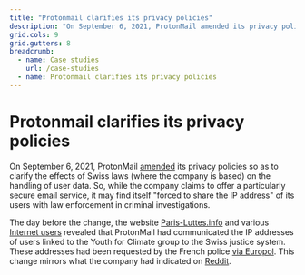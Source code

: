 ```yaml
---
title: "Protonmail clarifies its privacy policies"
description: "On September 6, 2021, ProtonMail amended its privacy policies so as to clarify the effects of Swiss laws (where the company is based) on the handling of user data."
grid.cols: 9
grid.gutters: 8
breadcrumb:
  - name: Case studies
    url: /case-studies
  - name: Protonmail clarifies its privacy policies
---
```


# Protonmail clarifies its privacy policies

On September 6, 2021, ProtonMail <a target="_blank" rel="noopener" href="https://github.com/OpenTermsArchive/contrib-versions/commit/510c7d65e4254e1d53221b139d7e25bb2b990510">amended</a> its privacy policies so as to clarify the effects of Swiss laws (where the company is based) on the handling of user data. So, while the company claims to offer a particularly secure email service, it may find itself "forced to share the IP address" of its users with law enforcement in criminal investigations.

The day before the change, the website <a target="_blank" rel="noopener" href="https://paris-luttes.info/recit-policier-de-sainte-marthe-15258?lang=fr">Paris-Luttes.info</a> and various <a target="_blank" rel="noopener" href="https://mobile.twitter.com/OnEstLaTech/status/1434576598418796549">Internet users</a> revealed that ProtonMail had communicated the IP addresses of users linked to the Youth for Climate group to the Swiss justice system. These addresses had been requested by the French police <a target="_blank" rel="noopener" href="https://www.numerama.com/tech/736940-protonmail-transmet-des-adresses-ip-a-la-police-4-questions-pour-comprendre-la-polemique.html">via Europol</a>. This change mirrors what the company had indicated on <a target="_blank" rel="noopener" href="https://www.reddit.com/r/ProtonMail/comments/pil6xi/climate_activist_arrested_after_protonmail/hbqha63">Reddit</a>.

